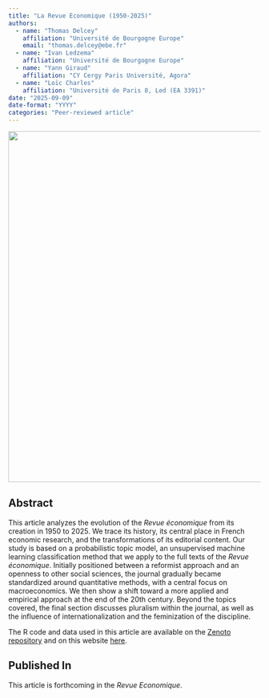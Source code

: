 ```yaml
---
title: "La Revue Economique (1950-2025)"
authors: 
  - name: "Thomas Delcey"
    affiliation: "Université de Bourgogne Europe"
    email: "thomas.delcey@ebe.fr"
  - name: "Ivan Ledzema"
    affiliation: "Université de Bourgogne Europe" 
  - name: "Yann Giraud"
    affiliation: "CY Cergy Paris Université, Agora"
  - name: "Loïc Charles"
    affiliation: "Université de Paris 8, Led (EA 3391)"
date: "2025-09-09"
date-format: "YYYY"
categories: "Peer-reviewed article"
--- 
```


![](picture.png){width=700 fig-align="center"}

## Abstract 

This article analyzes the evolution of the _Revue économique_ from its creation in 1950 to 2025. We trace its history, its central place in French economic research, and the transformations of its editorial content. Our study is based on a probabilistic topic model, an unsupervised machine learning classification method that we apply to the full texts of the _Revue économique_. Initially positioned between a reformist approach and an openness to other social sciences, the journal gradually became standardized around quantitative methods, with a central focus on macroeconomics. We then show a shift toward a more applied and empirical approach at the end of the 20th century. Beyond the topics covered, the final section discusses pluralism within the journal, as well as the influence of internationalization and the feminization of the discipline.

The R code and data used in this article are available on the [Zenoto repository](https://doi.org/10.5281/zenodo.15083220) and on this website [here](annexe.html). 

## Published In

This article is forthcoming in the _Revue Economique_. 
